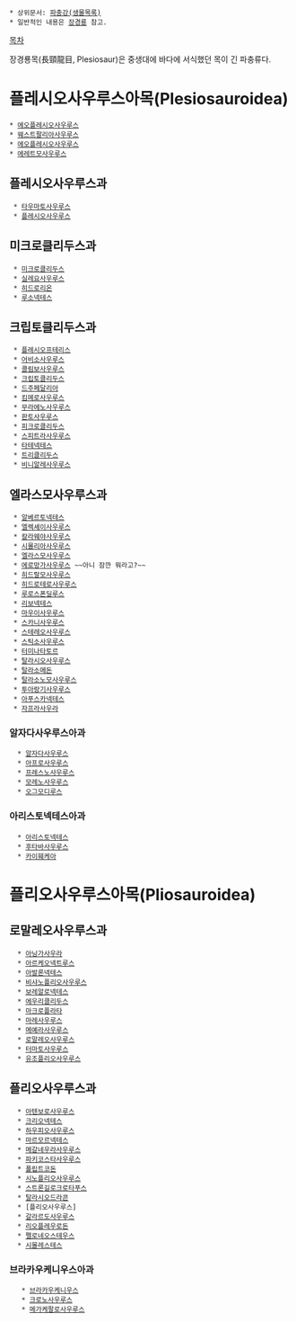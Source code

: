  * 상위문서: [[파충강(생물목록)]]
 * 일반적인 내용은 [[장경룡]] 참고.

[[목차]]

장경룡목(長頸龍目, Plesiosaur)은 중생대에 바다에 서식했던 목이 긴 파충류다.

= 플레시오사우루스아목(Plesiosauroidea) =
 * [[에오플레시오사우루스]]
 * [[웨스트팔리아사우루스]]
 * [[에오플레시오사우루스]]
 * [[에레트모사우루스]]

== 플레시오사우루스과 ==
  * [[타우마토사우루스]]
  * [[플레시오사우루스]]

== 미크로클리두스과 ==
  * [[미크로클리두스]]
  * [[실레요사우루스]]
  * [[히드로리온]]
  * [[루소넥테스]]

== 크립토클리두스과 ==
  * [[플레시오프테리스]]
  * [[어비소사우루스]]
  * [[콜림보사우루스]]
  * [[크립토클리두스]]
  * [[드주페달리아]]
  * [[킴메로사우루스]]
  * [[무라에노사우루스]]
  * [[판토사우루스]]
  * [[피크로클리두스]]
  * [[스피트라사우루스]]
  * [[타테넥테스]]
  * [[트리클리두스]]
  * [[비니알레사우루스]]

== 엘라스모사우루스과 ==
  * [[알베르토넥테스]] 
  * [[엘렉셰이사우루스]]
  * [[칼라웨야사우루스]]
  * [[시몰리아사우루스]]
  * [[엘라스모사우루스]]
  * [[에로망가사우루스]] ~~아니 잠깐 뭐라고?~~
  * [[히드랄모사우루스]]
  * [[히드로테로사우루스]]
  * [[루로스폰딜루스]]
  * [[리보넥테스]]
  * [[마우이사우루스]]
  * [[스카니사우루스]]
  * [[스테레오사우루스]]
  * [[스틱소사우루스]]
  * [[터미나타토르]]
  * [[탈라시오사우루스]]
  * [[탈라소메돈]]
  * [[탈라소노모사우루스]]
  * [[투아랑기사우루스]] 
  * [[아푸스카넥테스]]
  * [[자프라사우라]]

=== 알자다사우루스아과 ===
   * [[알자다사우루스]]
   * [[아프로사우루스]]
   * [[프레스노사우루스]]
   * [[모레노사우루스]]
   * [[오그모디루스]]

=== 아리스토넥테스아과 ===
   * [[아리스토넥테스]]
   * [[후타바사우루스]] 
   * [[카이훼케아]]

= 플리오사우루스아목(Pliosauroidea) =
== 로말레오사우루스과 ==
   * [[아닝가사우라]]
   * [[아르케오넥트루스]]
   * [[아발론넥테스]]
   * [[비샤노플리오사우루스]]
   * [[보레알로넥테스]]
   * [[에우리클리두스]]
   * [[마크로플라타]]
   * [[마레사우루스]]
   * [[메예라사우루스]]
   * [[로말레오사우루스]]
   * [[터마토사우루스]]
   * [[유조플리오사우루스]]

== 플리오사우루스과 ==
   * [[아텐보로사우루스]]
   * [[크리오넥테스]]
   * [[하우피오사우루스]]
   * [[마르모르넥테스]]
   * [[메갈네우라사우루스]]
   * [[파키코스타사우루스]]
   * [[폴립트코돈]]
   * [[시노플리오사우루스]]
   * [[스트론길로크로타푸스]]
   * [[탈라시오드라콘]]
   * [플리오사우루스]
   * [[갈라르도사우루스]]
   * [[리오플레우로돈]]
   * [[펠로네오스테우스]]
   * [[시몰레스테스]]

=== 브라카우케니우스아과 ===
    * [[브라카우케니우스]]
    * [[크로노사우루스]]
    * [[메가케팔로사우루스]]
